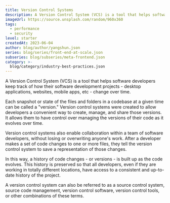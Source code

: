 ```yaml
---
title: Version Control Systems
description: A Version Control System (VCS) is a tool that helps software developers keep track of how their software development projects - desktop applications, websites, mobile apps, etc - change over time.
imageUrl: https://source.unsplash.com/random/960x360
tags:
  - performance
  - security
level: starter
createdAt: 2023-06-04
author: blog/author/yangshun.json
series: blog/series/front-end-at-scale.json
subseries: blog/subseries/meta-frontend.json
category: >-
  blog/category/industry-best-practices.json
---
```


A Version Control System (VCS) is a tool that helps software developers keep track of how their software development projects - desktop applications, websites, mobile apps, etc - change over time.

Each snapshot or state of the files and folders in a codebase at a given time can be called a "version." Version control systems were created to allow developers a convenient way to create, manage, and share those versions. It allows them to have control over managing the versions of their code as it evolves over time.

Version control systems also enable collaboration within a team of software developers, without losing or overwriting anyone's work. After a developer makes a set of code changes to one or more files, they tell the version control system to save a representation of those changes.

In this way, a history of code changes - or versions - is built up as the code evolves. This history is preserved so that all developers, even if they are working in totally different locations, have access to a consistent and up-to-date history of the project.

A version control system can also be referred to as a source control system, source code management, version control software, version control tools, or other combinations of these terms.
